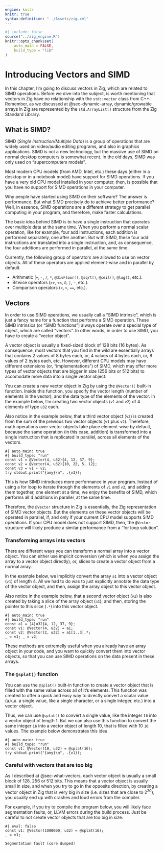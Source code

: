 ```yaml
---
engine: knitr
knitr: true
syntax-definition: "../Assets/zig.xml"
---
```



```r
#| include: false
source("../zig_engine.R")
knitr::opts_chunk$set(
    auto_main = FALSE,
    build_type = "lib"
)
```




# Introducing Vectors and SIMD {#sec-vectors-simd}

In this chapter, I'm going to discuss vectors in Zig, which are
related to SIMD operations. Before we dive into the subject, is worth
mentioning that vectors in Zig have no relationship with the `std::vector` class
from C++. Remember, as we discussed at @sec-dynamic-array,
dynamic/growable arrays in Zig are represented by the `std.ArrayList()` structure
from the Zig Standard Library.


## What is SIMD?

SIMD (*Single Instruction/Multiple Data*) is a group of operations that are widely used
on video/audio editing programs, and also in graphics applications. SIMD is not a new technology,
but the massive use of SIMD on normal desktop computers is somewhat recent. In the old days, SIMD
was only used on "supercomputers models".

Most modern CPU models (from AMD, Intel, etc.) these days (either in a desktop or in a
notebook model) have support for SIMD operations. If you have a very old CPU model installed in your
computer, then, is possible that you have no support for SIMD operations in your computer.

Why people have started using SIMD on their software? The answer is performance.
But what SIMD precisely do to achieve better performance? Well, in essence, SIMD operations are a different
strategy to get parallel computing in your program, and therefore, make faster calculations.

The basic idea behind SIMD is to have a single instruction that operates over multiple data
at the same time. When you perform a normal scalar operation, like for example, four add instructions,
each addition is performed separately, one after another. But with SIMD, these four add instructions
are translated into a single instruction, and, as consequence, the four additions are performed
in parallel, at the same time.

Currently, the following group of operators are allowed to use on vector objects. All of
these operators are applied element-wise and in parallel by default.

- Arithmetic (`+`, `-`, `/`, `*`, `@divFloor()`, `@sqrt()`,  `@ceil()`, `@log()`, etc.).
- Bitwise operators (`>>`, `<<`, `&`, `|`, `~`, etc.).
- Comparison operators (`<`, `>`, `==`, etc.).


## Vectors {#sec-what-vectors}

In order to use SIMD operations, we usually call a "SIMD intrinsic", which is just a fancy
name for a function that performs a SIMD operation. These SIMD intrinsics (or "SIMD functions")
always operate over a special type of object, which are called "vectors". In other words,
in order to use SIMD, you have to create a "vector object".

A vector object is usually a fixed-sized block of 128 bits (16 bytes).
As consequence, most vectors that you find in the wild are essentially arrays that contains 2 values of 8 bytes each,
or, 4 values of 4 bytes each, or, 8 values of 2 bytes each, etc.
However, different CPU models may have different extensions (or, "implementations") of SIMD,
which may offer more types of vector objects that are bigger in size (256 bits or 512 bits)
to accomodate more data into a single vector object.

You can create a new vector object in Zig by using the `@Vector()` built-in function. Inside this function,
you specify the vector length (number of elements in the vector), and the data type of the elements
of the vector. In the example below, I'm creating two vector objects (`v1` and `v2`) of 4 elements of type `u32` each.

Also notice in the example below, that a third vector object (`v3`) is created from the
sum of the previous two vector objects (`v1` plus `v2`). Therefore,
math operations over vector objects take place element-wise by default, because
the same operation (in this case, addition) is transformed into a single instruction
that is replicated in parallel, across all elements of the vectors.


```zig
#| auto_main: true
#| build_type: "run"
const v1 = @Vector(4, u32){4, 12, 37, 9};
const v2 = @Vector(4, u32){10, 22, 5, 12};
const v3 = v1 + v2;
try stdout.print("{any}\n", .{v3});
```

This is how SIMD introduces more performance in your program. Instead of using a for loop
to iterate through the elements of `v1` and `v2`, and adding them together, one element at a time,
we enjoy the benefits of SIMD, which performs all 4 additions in parallel, at the same time.

Therefore, the `@Vector` structure in Zig is essentially, the Zig representation of SIMD vector objects.
But the elements on these vector objects will be operated in parallel, if, and only if your current CPU model
supports SIMD operations. If your CPU model does not support SIMD, then, the `@Vector` structure will
likely produce a similar performance from a "for loop solution".


### Transforming arrays into vectors

There are different ways you can transform a normal array into a vector object.
You can either use implicit conversion (which is when you assign the array to
a vector object directly), or, slices to create a vector object from a normal array.

In the example below, we implicitly convert the array `a1` into a vector object (`v1`)
of length 4. All we had to do was to just explicitly annotate the data type of the vector object,
and then, assign the array object to this vector object.

Also notice in the example below, that a second vector object (`v2`) is also created
by taking a slice of the array object (`a1`), and then, storing the pointer to this
slice (`.*`) into this vector object.

```zig
#| auto_main: true
#| build_type: "run"
const a1 = [4]u32{4, 12, 37, 9};
const v1: @Vector(4, u32) = a1;
const v2: @Vector(2, u32) = a1[1..3].*;
_ = v1; _ = v2;
```


These methods are extremelly useful when you already have an array object in your code,
and you want to quickly convert them into vector objects, so that you can use SIMD operations
on the data present in these arrays.


### The `@splat()` function

You can use the `@splat()` built-in function to create a vector object that is filled
with the same value across all of it's elements. This function was created to offer a quick
and easy way to directly convert a scalar value (a.k.a. a single value, like a single character, or a single integer, etc.)
into a vector object.

Thus, we can use `@splat()` to convert a single value, like the integer `16` into a vector object
of length 1. But we can also use this function to convert the same integer `16` into a
vector object of length 10, that is filled with 10 `16` values. The example below demonstrates
this idea.

```zig
#| auto_main: true
#| build_type: "run"
const v1: @Vector(10, u32) = @splat(16);
try stdout.print("{any}\n", .{v1});
```



### Careful with vectors that are too big

As I described at @sec-what-vectors, each vector object is usually a small block of 128, 256 or 512 bits.
This means that a vector object is usually small in size, and when you try to go in the opposite direction,
by creating a vector object in Zig that is very big in size (i.e. sizes that are close to $2^{20}$),
you usually end up with crashes and loud errors from the compiler.

For example, if you try to compile the program below, you will likely face segmentation faults, or, LLVM errors during
the build process. Just be careful to not create vector objects that are too big in size.

```zig
#| eval: false
const v1: @Vector(1000000, u32) = @splat(16);
_ = v1;
```

```
Segmentation fault (core dumped)
```





